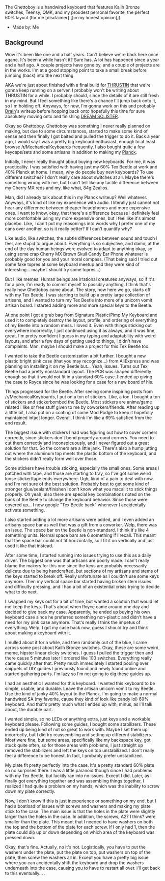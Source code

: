 The Ghettoboy is a handwired keyboard that features Kailh Bronze switches, Teensy, QMK, and my proudest personal favorite, the perfect 60% layout (for me \[disclaimer\] \[\[in my honest opinion\]\]).

*   Made by: Me

## Background

Wow it's been like one and a half years. Can't believe we're back here once agane. It's been a while hasn't it? Sure has. A lot has happened since a year and a half ago. A couple projects have gone by, and a couple of projects are in the works. I'm at a good stopping point to take a small break before jumping (back) into the next thing.

AKA we're just about finished with a final build for [THRUSTIN](http://maxrchung.com/projects/THRUSTIN) that we're gonna keep running on a server. I probably won't be writing about THRUSTIN for a while. I probably should, since the details of it are still fresh in my mind. But I feel something like there's a chance I'll jump back onto it, so I'm holding off. Anyways, for now, I'm gonna work on this and probably [Drain](https://maxrchung.com/projects/drain)'s writeup before hopping back onto hopefully this time for sure absolutely moving onto and finishing [DREAM SOLISTER](https://maxrchung.com/projects/dreamsolister).

Okay so Ghettoboy. Ghettoboy was something I never really planned on making, but due to some circumstances, started to make some kind of sense and then finally I got baited and pulled the trigger to do it. Back a year ago, I would say I was a pretty big keyboard enthusiast, enough to at least browse [/r/MechanicalKeyboards](https://www.reddit.com/r/MechanicalKeyboards/) frequently. I also bought quite a few keycaps/sets and some artisans in addition to making my [Planck](https://maxrchung.com/projects/fuckboy).

Initially, I never really thought about buying new keyboards. For me, it was practicality. I was satisfied with having just my 60% Tex Beetle at work and 40% Planck at home. I mean, why do people buy new keyboards? To use different switches? I don't really care about switches at all. Maybe there's something wrong with me, but I can't tell like any tactile difference between my Cherry MX reds and my, like what, 84g Zealios.

Man, did I already talk about this in my Planck writeup? Well whatever. Anyways, it's kind of like my experience with audio. I literally just cannot not hear any difference between cheaper headphones and more expensive ones. I want to know, okay, that there's a difference because I definitely feel more comfortable using my more expensive ones, but I feel like it's almost placebo. Like, I can't put my reasonings into words why I prefer one of my cans over another, so is it really better? If I can't quantify why?

Like audio, like switches, the subtle differences between sound and touch I feel, are stupid to argue about. Everything is so subjective, and damn, at the end of the day human beings were evolved to adapt to anything okay, so using some crap Cherry MX Brown Skull Candy Ear Phone whatever is probably good for you and your moral compass. (That being said I tried out some fake topres at some keyboard meetup and they were kind of interesting... maybe I should try some topres...)

But I like memes. Human beings are irrational creatures anyways, so if it's for a joke, I'm ready to commit myself to possibly anything. I think that's really how Ghettoboy came about. The story, now here we go, starts off with my Tex Beetle. I was starting to build up a pretty large collection of artisans, and I wanted to turn my Tex Beetle into more of a unicorn vomit artisan board. I started adding more and more special keys to the Beetle.

At one point I got a grab bag from Signature Plastic/Pimp My Keyboard and used it to completely destroy the layout, profile, and ordering of everything of my Beetle into a random mess. I loved it. Even with things sticking out everywhere incorrectly, I just continued using it as always, and it was fine, great. I'm pretty confident I guess in my typing and adaptability with weird layouts, and after a few days of getting used to things, I didn't have complaints. Man, maybe I should make a project for this Tex Beetle too.

I wanted to take the Beetle customization a bit further. I bought a new plastic bright pink case (that you may recognize...) from AliExpress and was planning on installing it on my Beetle but... Yeah, issues. Turns out Tex Beetle had a pretty nonstandard layout. The PCB was shaped differently enough so that it would not fit in a standard 60% case. I ended up giving the case to Royce since he was looking for a case for a new board of his.

Things progressed for the Beetle. After seeing some inspiring posts from /r/MechanicalKeyboards, I put on a ton of stickers. Like, a ton. I bought a ton of stickers and stickerbombed the Beetle. Most stickers are anime/game related I like or free stuff given to me by coworkers/friends. After reading up a little bit, I also put on a coating of some Mod Podge to keep it hopefully maintained intact longer. Overall, I think I'm like a 69% satisfied from the end result.

The biggest issue with stickers I had was figuring out how to cover corners correctly, since stickers don't bend properly around corners. You need to cut them correctly and inconspicuously, and I never figured out a great solution for that. So the corners are a little jank. There's also a hump jutting out where the aluminum top meets the plastic bottom of the keyboard, and the stickers didn't really form well over those.

Some stickers have trouble sticking, especially the small ones. Some areas I patched with tape, and those are starting to fray, so I've got some weird loose sticker/tape ends everywhere. Ugh, kind of a pain to deal with now, and I'm not sure of the best solution. Probably best to get some kind of stronger glue/sealant/finisher/I don't know what you macallit to stick things properly. Oh yeah, also there are special key combinations noted on the back of the Beetle to change the keyboard behavior. Since those were covered up... I now google "Tex Beetle back" whenever I accidentally activate something.

I also started adding a lot more artisans were added, and I even added an artisany space bar as well that was a gift from a coworker. Welp, there was an issue. The space bar on the Beetle is non-standard. I think it's like 4 something units. Normal space bars are 6 something if I recall. This meant that the space bar could not fit horizontally, so I fit it on vertically and just used it like that instead.

After some time, I started running into issues trying to use this as a daily driver. The biggest one was that artisans are poorly made. I can't really blame the makers for this one since the keys are probably necessarily delicate due to being handcrafted, but sections of my artisans and stems of the keys started to break off. Really unfortunate as I couldn't use some keys anymore. Then my vertical space bar started having broken stem issues and difficulty pressing, and I had a bit of an existential crisis trying to decide what to do next.

I swapped my keys out for a bit of time, but wanted a solution that would let me keep the keys. That's about when Royce came around one day and decided to give back my case. Apparently, he ended up buying his own keyboard case since he preferred something non-plastic and didn't have a need for my pink case anymore. That's really I think the impetus of everything. Welp, I got my case back now, guess I should try and think about making a keyboard with it.

I mulled about it for a while, and then randomly out of the blue, I came across some post about Kailh Bronze switches. Okay, these are some weird, meme, hipster linear clicky switches. I guess I pulled the trigger then and there cause 5 minutes later I ordered like 100 switches. Everything really came quickly after that. Pretty much immediately I started pooling over snippets of DIY guides I previously found and newly found online and started gathering parts. I'm lazy so I'm not going to dig these guides up.

I had an aesthetic I wanted for this keyboard. I wanted this keyboard to be simple, usable, and durable. Leave the artisan unicorn vomit to my Beetle. Use the kind of janky 40% layout to the Planck. I'm going to make a normal handwired SA (my favorite, cause they kind of look like candy lol) 60% keyboard. And that's pretty much what I ended up with, minus, as I'll talk about, the durable part.

I wanted simple, so no LEDs or anything extra, just keys and a workable keyboard please. Following some guides, I bought some stabilizers. These ended up being kind of not so great to work with. Maybe I set them up incorrectly, but I did try reassembling and setting up different stabilizers. Most were fine, but some areas, specifically like my backspace key, got stuck quite often, so for those areas with problems, I just straight up removed the stabilizers and left the keys on top unstabilized. I don't really feel a difference to be honest. In fact, I probably prefer unstabilized.

My plate fit pretty perfectly into the case. It's a pretty standard 60% plate so no surprises there. I was a little paranoid though since I had problems with my Tex Beetle, but luckily ran into no issues. Except I did. Later, as I finally got everything together and was assembling things together, I realized I had quite a problem on my hands, which was the inability to screw down my plate correctly.

Now, I don't know if this is just inexperience or something on my end, but I had a boatload of issues with screws and washers and making my plate stick to the case. The main issue is that the holes in the plate were slightly larger than the holes in the case. In addition, the screws, A2? I think? were smaller than the plate. This meant that I needed to have washers on both the top and the bottom of the plate for each screw. If I only had 1, then the plate could dip up or down depending on which area of the keyboard was pressed down.

Okay, that's fine. Actually, no it's not. Logistically, you have to put the washers under the plate, put the plate on top, put washers on top of the plate, then screw the washers all in. Except you have a pretty big issue where you can accidentally shift the keyboard and drop the washers underneath into the case, causing you to have to restart all over. i'll get back to this eventually. . .